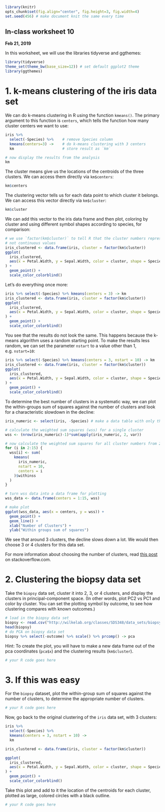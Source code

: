 ```r
library(knitr)
opts_chunk$set(fig.align="center", fig.height=3, fig.width=4)
set.seed(456) # make document knit the same every time
```
## In-class worksheet 10
**Feb 21, 2019**

In this worksheet, we will use the libraries tidyverse and ggthemes:
```r
library(tidyverse)
theme_set(theme_bw(base_size=12)) # set default ggplot2 theme
library(ggthemes)
```


# 1. k-means clustering of the iris data set

We can do k-means clustering in R using the function `kmeans()`. The primary argument to this function is `centers`, which tells the function how many cluster centers we want to use:
```r
iris %>% 
  select(-Species) %>%    # remove Species column
  kmeans(centers=3) ->    # do k-means clustering with 3 centers
  km                      # store result as `km`

# now display the results from the analysis
km
```
The cluster means give us the locations of the centroids of the three clusters. We can access them directly via `km$centers`:
```r
km$centers
```

The clustering vector tells us for each data point to which cluster it belongs. We can access this vector directly via `km$cluster`:
```r
km$cluster
```

We can add this vector to the iris data frame and then plot, coloring by cluster and using different symbol shapes according to species, for comparison:
```r
# we use `factor(km$cluster)` to tell R that the cluster numbers represent distinct categories,
# not continuous values 
iris_clustered <- data.frame(iris, cluster = factor(km$cluster))
ggplot(
  iris_clustered, 
  aes(x = Petal.Width, y = Sepal.Width, color = cluster, shape = Species)
) + 
  geom_point() +
  scale_color_colorblind()
```
Let's do everything once more:
```r
iris %>% select(-Species) %>% kmeans(centers = 3) -> km
iris_clustered <- data.frame(iris, cluster = factor(km$cluster))
ggplot(
  iris_clustered,
  aes(x = Petal.Width, y = Sepal.Width, color = cluster, shape = Species)
) + 
  geom_point() +
  scale_color_colorblind()
```
You see that the results do not look the same. This happens because the k-means algorithm uses a random starting point. To make the results less random, we can set the parameter `nstart` to a value other than 1, e.g. `nstart=10`:
```r
iris %>% select(-Species) %>% kmeans(centers = 3, nstart = 10) -> km
iris_clustered <- data.frame(iris, cluster = factor(km$cluster))
ggplot(
  iris_clustered, 
  aes(x = Petal.Width, y = Sepal.Width, color = cluster, shape = Species)
) + 
  geom_point() +
  scale_color_colorblind()
```

To determine the best number of clusters in a systematic way, we can plot the within-groups sum of squares against the number of clusters and look for a characteristic slowdown in the decline:
```r
iris_numeric <- select(iris, -Species) # make a data table with only the numeric measurements from iris

# calculate the weighted sum squares (wss) for a single cluster
wss <- (nrow(iris_numeric)-1)*sum(apply(iris_numeric, 2, var))

# now calculate the weighted sum squares for all cluster numbers from 2 to 15
for (i in 2:15) {
  wss[i] <- sum(
    kmeans(
      iris_numeric,
      nstart = 10,
      centers = i
    )$withinss
  )
}

# turn wss data into a data frame for plotting
wss_data <- data.frame(centers = 1:15, wss)

# make plot
ggplot(wss_data, aes(x = centers, y = wss)) + 
  geom_point() + 
  geom_line() +
  xlab("Number of Clusters") + 
  ylab("Within groups sum of squares")
```
We see that around 3 clusters, the decline slows down a lot. We would then choose 3 or 4 clusters for this data set.

For more information about choosing the number of clusters, read [this post](http://stackoverflow.com/a/15376462/4975218) on stackoverflow.com.


# 2. Clustering the biopsy data set

Take the `biopsy` data set, cluster it into 2, 3, or 4 clusters, and display the clusters in principal-component space. (In other words, plot PC2 vs PC1 and color by cluster. You can set the plotting symbol by outcome, to see how clustering compares with known outcomes.)
```r
# load in the biopsy data set
biopsy <- read.csv("http://wilkelab.org/classes/SDS348/data_sets/biopsy.csv")
head(biopsy)
# do PCA on biopsy data set
biopsy %>% select(-outcome) %>% scale() %>% prcomp() -> pca
```

Hint: To create the plot, you will have to make a new data frame out of the pca coordinates (`pca$x`) and the clustering results (`km$cluster`).
```r
# your R code goes here
```

# 3. If this was easy

For the `biopsy` dataset, plot the within-group sum of squares against the number of clusters, to determine the appropriate number of clusters.
```r
# your R code goes here
```


Now, go back to the original clustering of the `iris` data set, with 3 clusters:
```r
iris %>% 
  select(-Species) %>% 
  kmeans(centers = 3, nstart = 10) ->
  km

iris_clustered <- data.frame(iris, cluster = factor(km$cluster))

ggplot(
  iris_clustered,
  aes(x = Petal.Width, y = Sepal.Width, color = cluster, shape = Species)
) + 
  geom_point() +
  scale_color_colorblind()
```
Take this plot and add to it the location of the centroids for each cluster, plotted as large, colored circles with a black outline.

```r
# your R code goes here
```